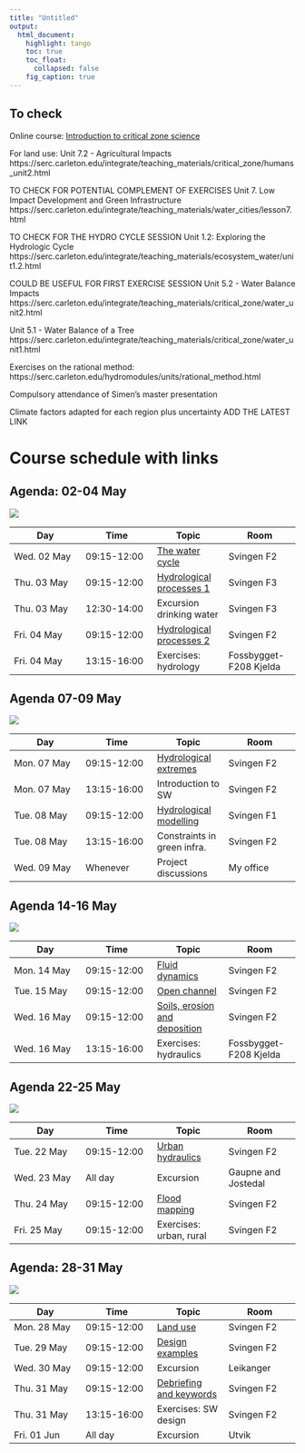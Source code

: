 ```yaml
---
title: "Untitled"
output:
  html_document:
    highlight: tango
    toc: true
    toc_float:
      collapsed: false
    fig_caption: true
---
```


<!--
# ---
# title: "Resilient design for urban stormwater"
# output:
#   html_document:
#     toc: true
#     theme: united
# ---

---
title: "Resilient design for urban stormwater"
output: revealjs::revealjs_presentation
theme: simple
center: true
transition: none
background_transition: none
---
-->

## To check

Online course: [Introduction to critical zone science](https://serc.carleton.edu/integrate/teaching_materials/critical_zone/index.html)

For land use: Unit 7.2 - Agricultural Impacts
https://serc.carleton.edu/integrate/teaching_materials/critical_zone/humans_unit2.html

TO CHECK FOR POTENTIAL COMPLEMENT OF EXERCISES
Unit 7. Low Impact Development and Green Infrastructure
https://serc.carleton.edu/integrate/teaching_materials/water_cities/lesson7.html

TO CHECK FOR THE HYDRO CYCLE SESSION
Unit 1.2: Exploring the Hydrologic Cycle
https://serc.carleton.edu/integrate/teaching_materials/ecosystem_water/unit1.2.html

COULD BE USEFUL FOR FIRST EXERCISE SESSION
Unit 5.2 - Water Balance Impacts
https://serc.carleton.edu/integrate/teaching_materials/critical_zone/water_unit2.html

Unit 5.1 - Water Balance of a Tree
https://serc.carleton.edu/integrate/teaching_materials/critical_zone/water_unit1.html


Exercises on the rational method:
https://serc.carleton.edu/hydromodules/units/rational_method.html


<!-- Model my watershed, probably not applicable -->
<!-- https://serc.carleton.edu/integrate/teaching_materials/critical_zone/humans_unit1.html 
https://wikiwatershed.org/model/
-->

Compulsory attendance of Simen's master presentation

Climate factors adapted for each region plus uncertainty ADD THE LATEST LINK
<!-- 

TO CHECK / PROCESS
for laminar flow in open channels, Reynolds number is less than about 500.
So nearly all open channel flows are turbulent.
Check why the maximum velocity in a stream is slightly below the surface, friction with the air?)

The explanation of the GIS techniques to come up with the automatic flood maps is interesting but hard to follow. Good example if Norwegian English  

Find the green ampt infiltration formula as an exercise?

Good chapter on evaporation in elements of hydrology 

Exercise session 2 or 3, flood routing and the propagation of floods through reservoirs 

Page 148, hydrology in practice, flow from unconfined aquifer 

check  the wallingford procedure for design of stormwater infrastructure page 472 hydro in practice 

Calculate flow in pipe at surcharge 

hydrology in pratice p429 design flood estimation methodology

Fourth quizz on student projects



-->


# Course schedule with links

## Agenda: 02-04 May
<img src="images/logo.png" class="cover">

Day	| Time	| Topic	| Room
--- | --- | --- | --- 
Wed. 02 May | 09:15-12:00	| [The water cycle](01_Hydrology/1_water_cycle.html)	| Svingen F2
Thu. 03 May | 09:15-12:00	| [Hydrological processes 1](01_Hydrology/2_hydrological_processes_1.html) | Svingen F3
Thu. 03 May | 12:30-14:00	| Excursion drinking water | Svingen F3
Fri. 04 May | 09:15-12:00	| [Hydrological processes 2](01_Hydrology/2_hydrological_processes_2.html) | Svingen F2
Fri. 04 May | 13:15-16:00	| Exercises: hydrology | Fossbygget-F208  Kjelda

<!-- Svingen F2 also available for exercises -->

## Agenda 07-09 May
<img src="images/logo.png" class="cover">

Day	| Time	| Topic	| Room
--- | --- | --- | --- 
Mon. 07 May | 09:15-12:00	| [Hydrological extremes](01_Hydrology/3_hydrological_extremes.html)	| Svingen F2
Mon. 07 May | 13:15-16:00	| Introduction to SW	| Svingen F2
Tue. 08 May | 09:15-12:00	| [Hydrological modelling](01_Hydrology/4_hydrological_modelling.html) | Svingen F1
Tue. 08 May | 13:15-16:00	| Constraints in green infra. | Svingen F2
Wed. 09 May | Whenever	| Project discussions | My office

## Agenda 14-16 May
<img src="images/logo.png" class="cover">

Day	| Time	| Topic	| Room
--- | --- | --- | --- 
Mon. 14 May | 09:15-12:00	| [Fluid dynamics](02_Hydraulics/1_fluid_dynamics.html)	| Svingen F2
Tue. 15 May | 09:15-12:00	| [Open channel](02_Hydraulics/2_open_channel.html)	| Svingen F2
Wed. 16 May | 09:15-12:00	| [Soils, erosion and deposition](02_Hydraulics/3_erosion_deposition.html)	| Svingen F2
Wed. 16 May | 13:15-16:00	| Exercises: hydraulics	| Fossbygget-F208  Kjelda

## Agenda 22-25 May
<img src="images/logo.png" class="cover">

Day	| Time	| Topic	| Room
--- | --- | --- | --- 
Tue. 22 May | 09:15-12:00	| [Urban hydraulics](02_Hydraulics/4_urban_hydraulics.html)	| Svingen F2
Wed. 23 May | All day	| Excursion	| Gaupne and Jostedal
Thu. 24 May | 09:15-12:00	| [Flood mapping](03_Catchment_scale/1_flood_mapping.html) | Svingen F2
Fri. 25 May | 09:15-12:00	| Exercises: urban, rural	| Svingen F2

<!-- Fossbygget-F208  Kjelda also available for exercises -->

## Agenda: 28-31 May
<img src="images/logo.png" class="cover">   

Day	| Time	| Topic	| Room
--- | --- | --- | --- 
Mon. 28 May | 09:15-12:00	| [Land use](03_Catchment_scale/4_land_use.html)		| Svingen F2
Tue. 29 May | 09:15-12:00	| [Design examples](04_Urban_SW/3_design.html)	| Svingen F2
Wed. 30 May | 09:15-12:00	| Excursion	| Leikanger
Thu. 31 May | 09:15-12:00	| [Debriefing and keywords](./keywords/keywords.html) 	| Svingen F2
Thu. 31 May | 13:15-16:00	| Exercises: SW design | Svingen F2
Fri. 01 Jun | All day	| Excursion	| Utvik

